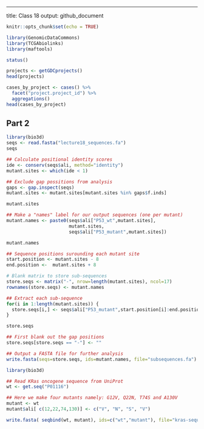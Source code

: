 ---
title: Class 18
output: github_document

```r
knitr::opts_chunk$set(echo = TRUE)
```
 
 

```r
library(GenomicDataCommons)
library(TCGAbiolinks)
library(maftools)
```

```r
status()

```


```r
projects <- getGDCprojects()
head(projects)
```

```r
cases_by_project <- cases() %>%
  facet("project.project_id") %>%
  aggregations()
head(cases_by_project)
```

## Part 2

```r
library(bio3d)
seqs <- read.fasta("lecture18_sequences.fa")
seqs
```

```r
## Calculate positional identity scores
ide <- conserv(seqs$ali, method="identity")
mutant.sites <- which(ide < 1) 

## Exclude gap possitions from analysis
gaps <- gap.inspect(seqs)
mutant.sites <- mutant.sites[mutant.sites %in% gaps$f.inds]

mutant.sites
```

```r
## Make a "names" label for our output sequences (one per mutant)
mutant.names <- paste0(seqs$ali["P53_wt",mutant.sites],
                       mutant.sites,
                       seqs$ali["P53_mutant",mutant.sites])

mutant.names
```


```r
## Sequence positions surounding each mutant site
start.position <- mutant.sites - 8
end.position <-  mutant.sites + 8

# Blank matrix to store sub-sequences
store.seqs <- matrix("-", nrow=length(mutant.sites), ncol=17)
rownames(store.seqs) <- mutant.names

## Extract each sub-sequence
for(i in 1:length(mutant.sites)) {
  store.seqs[i,] <- seqs$ali["P53_mutant",start.position[i]:end.position[i]]
}

store.seqs
```



```r
## First blank out the gap positions 
store.seqs[store.seqs == "-"] <- ""

## Output a FASTA file for further analysis
write.fasta(seqs=store.seqs, ids=mutant.names, file="subsequences.fa")
```


```r
library(bio3d)

## Read KRas oncogene sequence from UniProt
wt <- get.seq("P01116")

## Here we make four mutants namely: G12V, Q22N, T74S and A130V
mutant <- wt
mutant$ali[ c(12,22,74,130)] <- c("V", "N", "S", "V")

write.fasta( seqbind(wt, mutant), ids=c("wt","mutant"), file="kras-sequences.fa")
```


































